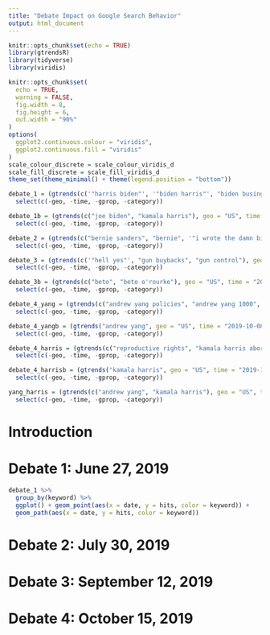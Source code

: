 ```yaml
---
title: "Debate Impact on Google Search Behavior"
output: html_document
---
```


```r
knitr::opts_chunk$set(echo = TRUE)
library(gtrendsR)
library(tidyverse)
library(viridis)

knitr::opts_chunk$set(
  echo = TRUE,
  warning = FALSE,
  fig.width = 8,
  fig.height = 6,
  out.width = "90%"
)
options(
  ggplot2.continuous.colour = "viridis",
  ggplot2.continuous.fill = "viridis"
)
scale_colour_discrete = scale_colour_viridis_d
scale_fill_discrete = scale_fill_viridis_d
theme_set(theme_minimal() + theme(legend.position = "bottom"))
```

```r
debate_1 = (gtrends(c('"harris biden"', '"biden harris"', "biden busing"), geo = "US", time = "2019-06-20 2019-07-04")$interest_over_time) %>% 
  select(c(-geo, -time, -gprop, -category))

debate_1b = (gtrends(c("joe biden", "kamala harris"), geo = "US", time = "2019-06-20 2019-07-04")$interest_over_time) %>% 
  select(c(-geo, -time, -gprop, -category))

debate_2 = (gtrends(c("bernie sanders", "bernie", '"i wrote the damn bill'), geo = "US", time = "2019-07-23 2019-08-06")$interest_over_time) %>% 
  select(c(-geo, -time, -gprop, -category))

debate_3 = (gtrends(c('"hell yes"', "gun buybacks", "gun control"), geo = "US", time = "2019-09-05 2019-09-19")$interest_over_time) %>% 
  select(c(-geo, -time, -gprop, -category))

debate_3b = (gtrends(c("beto", "beto o'rourke"), geo = "US", time = "2019-09-05 2019-09-19")$interest_over_time) %>% 
  select(c(-geo, -time, -gprop, -category))

debate_4_yang = (gtrends(c("andrew yang policies", "andrew yang 1000", "universal base income", "ubi"), geo = "US", time = "2019-10-08 2019-10-22")$interest_over_time) %>% 
  select(c(-geo, -time, -gprop, -category))

debate_4_yangb = (gtrends("andrew yang", geo = "US", time = "2019-10-08 2019-10-22")$interest_over_time) %>% 
  select(c(-geo, -time, -gprop, -category))

debate_4_harris = (gtrends(c("reproductive rights", "kamala harris abortion", "abortion rights"), geo = "US", time = "2019-10-08 2019-10-22")$interest_over_time) %>% 
  select(c(-geo, -time, -gprop, -category))

debate_4_harrisb = (gtrends("kamala harris", geo = "US", time = "2019-10-08 2019-10-22")$interest_over_time) %>% 
  select(c(-geo, -time, -gprop, -category))

yang_harris = (gtrends(c("andrew yang", "kamala harris"), geo = "US", time = "2019-06-20 2019-10-22")$interest_over_time) %>% 
  select(c(-geo, -time, -gprop, -category))
```

# Introduction

# Debate 1: June 27, 2019

```r
debate_1 %>% 
  group_by(keyword) %>% 
  ggplot() + geom_point(aes(x = date, y = hits, color = keyword)) +  
  geom_path(aes(x = date, y = hits, color = keyword))
```

# Debate 2: July 30, 2019

# Debate 3: September 12, 2019

# Debate 4: October 15, 2019